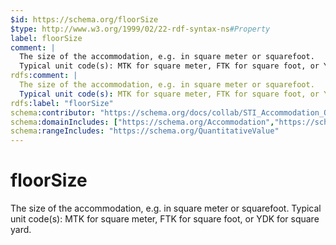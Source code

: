 ```yaml
---
$id: https://schema.org/floorSize
$type: http://www.w3.org/1999/02/22-rdf-syntax-ns#Property
label: floorSize
comment: |
  The size of the accommodation, e.g. in square meter or squarefoot.
  Typical unit code(s): MTK for square meter, FTK for square foot, or YDK for square yard.
rdfs:comment: |
  The size of the accommodation, e.g. in square meter or squarefoot.
  Typical unit code(s): MTK for square meter, FTK for square foot, or YDK for square yard.
rdfs:label: "floorSize"
schema:contributor: "https://schema.org/docs/collab/STI_Accommodation_Ontology"
schema:domainIncludes: ["https://schema.org/Accommodation","https://schema.org/FloorPlan"]
schema:rangeIncludes: "https://schema.org/QuantitativeValue"
---
```


# floorSize

The size of the accommodation, e.g. in square meter or squarefoot.
Typical unit code(s): MTK for square meter, FTK for square foot, or YDK for square yard.

